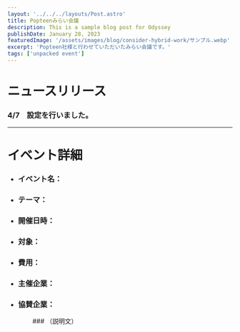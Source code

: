 ```yaml
---
layout: '../../../layouts/Post.astro'
title: Popteenみらい会議
description: This is a sample blog post for Odyssey
publishDate: January 28, 2023
featuredImage: '/assets/images/blog/consider-hybrid-work/サンプル.webp'
excerpt: 'Popteen社様と行わせていただいたみらい会議です。'
tags: ['unpacked event']
---
```


# ニュースリリース

### 4/7　設定を行いました。

*****

# イベント詳細

- ### イベント名：
- ### テーマ：
- ### 開催日時：
- ### 対象：
- ### 費用：
- ### 主催企業：
- ### 協賛企業：

　　　　### （説明文）

